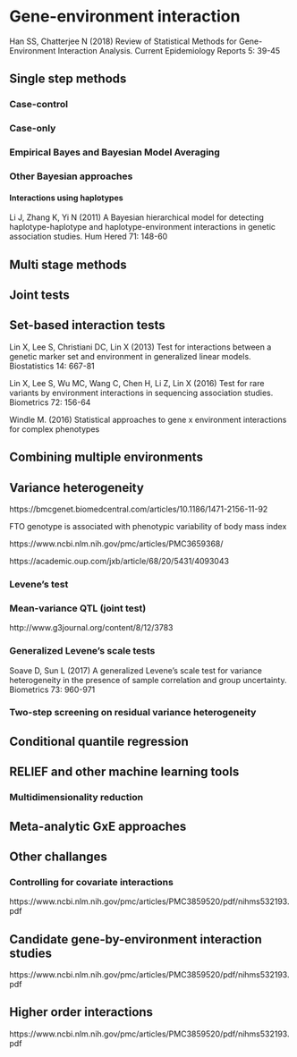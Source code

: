 # Gene-environment interaction

Han SS, Chatterjee N (2018) Review of Statistical Methods for Gene-Environment Interaction Analysis. Current Epidemiology Reports 5: 39-45

## Single step methods

### Case-control

### Case-only

### Empirical Bayes and Bayesian Model Averaging

### Other Bayesian approaches

#### Interactions using haplotypes

Li J, Zhang K, Yi N (2011) A Bayesian hierarchical model for detecting haplotype-haplotype and haplotype-environment interactions in genetic association studies. Hum Hered 71: 148-60


## Multi stage methods

## Joint tests

## Set-based interaction tests

Lin X, Lee S, Christiani DC, Lin X (2013) Test for interactions between a genetic marker set and environment in generalized linear models. Biostatistics 14: 667-81

Lin X, Lee S, Wu MC, Wang C, Chen H, Li Z, Lin X (2016) Test for rare variants by environment interactions in sequencing association studies. Biometrics 72: 156-64

Windle M. (2016) Statistical approaches to gene x environment interactions for complex phenotypes

## Combining multiple environments

## Variance heterogeneity

https://bmcgenet.biomedcentral.com/articles/10.1186/1471-2156-11-92

FTO genotype is associated with phenotypic variability of body mass index

https://www.ncbi.nlm.nih.gov/pmc/articles/PMC3659368/

https://academic.oup.com/jxb/article/68/20/5431/4093043

### Levene's test

### Mean-variance QTL (joint test)

http://www.g3journal.org/content/8/12/3783

### Generalized Levene's scale tests

Soave D, Sun L (2017) A generalized Levene's scale test for variance heterogeneity in the presence of sample correlation and group uncertainty. Biometrics 73: 960-971

### Two-step screening on residual variance heterogeneity

## Conditional quantile regression 

## RELIEF and other machine learning tools

### Multidimensionality reduction

## Meta-analytic GxE approaches

## Other challanges

### Controlling for covariate interactions

https://www.ncbi.nlm.nih.gov/pmc/articles/PMC3859520/pdf/nihms532193.pdf

## Candidate gene-by-environment interaction studies

https://www.ncbi.nlm.nih.gov/pmc/articles/PMC3859520/pdf/nihms532193.pdf

## Higher order interactions

https://www.ncbi.nlm.nih.gov/pmc/articles/PMC3859520/pdf/nihms532193.pdf

